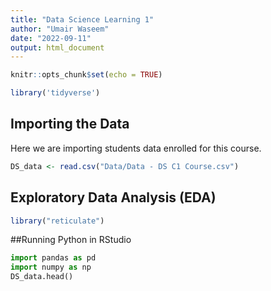 ```yaml
---
title: "Data Science Learning 1"
author: "Umair Waseem"
date: "2022-09-11"
output: html_document
---
```


```r
knitr::opts_chunk$set(echo = TRUE)

library('tidyverse')
```

## Importing the Data
Here we are importing students data enrolled for this course. 


```r
DS_data <- read.csv("Data/Data - DS C1 Course.csv")


```



## Exploratory Data Analysis (EDA)

```r

library("reticulate")


```

##Running Python in RStudio

```Python
import pandas as pd
import numpy as np
DS_data.head()

```





